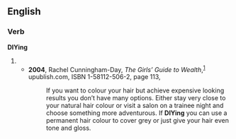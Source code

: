 {{rfv}}
==English==

===Verb===
'''DIYing'''

# {{present participle of|[[DIY]]}}
#* '''2004''', Rachel Cunningham-Day, ''The Girls’ Guide to Wealth'',<sup>[http://books.google.com/books?id=qOkolzEKj0YC]</sup> upublish.com, ISBN 1-58112-506-2, page 113,
#*: If you want to colour your hair but achieve expensive looking results you don’t have many options. Either stay very close to your natural hair colour or visit a salon on a trainee night and choose something more adventurous. If '''DIYing''' you can use a permanent hair colour to cover grey or just give your hair even tone and gloss. <!-- [sic] the general punctuation shortage -->